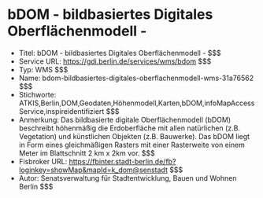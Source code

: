 # bDOM - bildbasiertes Digitales Oberflächenmodell -
- Titel: bDOM - bildbasiertes Digitales Oberflächenmodell - $$$
- Service URL: https://gdi.berlin.de/services/wms/bdom $$$
- Typ: WMS $$$
- Name: bdom-bildbasiertes-digitales-oberflachenmodell-wms-31a76562 $$$
- Stichworte: ATKIS,Berlin,DOM,Geodaten,Höhenmodell,Karten,bDOM,infoMapAccessService,inspireidentifiziert $$$
- Anmerkung: Das bildbasierte digitale Oberflächenmodell (bDOM) beschreibt höhenmäßig die Erdoberfläche mit allen natürlichen (z.B. Vegetation) und künstlichen Objekten (z.B. Bauwerke). Das bDOM liegt in Form eines gleichmäßigen Rasters mit einer Rasterweite von einem Meter im Blattschnitt 2 km x 2km vor. $$$
- Fisbroker URL: https://fbinter.stadt-berlin.de/fb?loginkey=showMap&mapId=k_dom@senstadt $$$
- Autor: Senatsverwaltung für Stadtentwicklung, Bauen und Wohnen Berlin $$$
